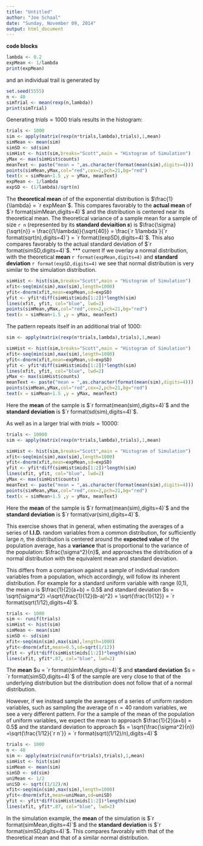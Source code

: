 ```yaml
---
title: "Untitled"
author: "Joe Schaal"
date: "Sunday, November 09, 2014"
output: html_document
---
```


**code blocks**
```r
lambda <- 0.2
expMean <- 1/lambda
print(expMean)
```

and an individual trail is generated by 

```r
set.seed(5555)
n <- 40
simTrial <- mean(rexp(n,lambda))
print(simTrial)
```

Generating $trials = 1000$ trials results in the histogram:
```r
trials <- 1000
sim <- apply(matrix(rexp(n*trials,lambda),trials),1,mean)
simMean <- mean(sim)
simSD <- sd(sim)
simHist <- hist(sim,breaks="Scott",main = "Histogram of Simulation")
yMax <- max(simHist$counts)
meanText <- paste("mean = ",as.character(format(mean(sim),digits=4)))
points(simMean,yMax,col="red",cex=2,pch=21,bg="red")
text(x = simMean+1.5 ,y = yMax, meanText)
expMean <- 1/lambda
expSD <- (1/lambda)/sqrt(n)
```

The **theoretical mean** of of the exponential distribution is $\frac{1}{\lambda} = `r expMean`$.   This compares favorably to the **actual mean** of $`r format(simMean,digits=4)`$ and the distribution is centered near its theoretical mean.   The theoretical variance of a sample mean for a sample of size `r n` (represented by its **standard deviaition $s$**) is $\frac{\sigma}{\sqrt{n}} = \frac{(1/\lambda)}{\sqrt{40}} = \frac{`r 1/lambda`}{`r format(sqrt(n),digits=4)`} = `r format((expSD),digits=4)`$.  This also compares favorably to the actual standard deviation of $`r format(simSD,digits=4)`$.
*** current
If we overlay a normal distribution, with the theoretical **mean** `r format(expMean,digits=4)` and **standard deviation** `r format(expSD,digits=4)` we see that normal distribution is very similar to the simulation distribution.
```r
simHist <- hist(sim,breaks="Scott",main = "Histogram of Simulation")
xfit<-seq(min(sim),max(sim),length=1000) 
yfit<-dnorm(xfit,mean=expMean,sd=expSD) 
yfit <- yfit*diff(simHist$mids[1:2])*length(sim) 
lines(xfit, yfit, col="blue", lwd=2)
points(simMean,yMax,col="red",cex=2,pch=21,bg="red")
text(x = simMean+1.5 ,y = yMax, meanText)
```

The pattern repeats itself in an additional trial of 1000:
```r
sim <- apply(matrix(rexp(n*trials,lambda),trials),1,mean)
```
```r
simHist <- hist(sim,breaks="Scott",main = "Histogram of Simulation")
xfit<-seq(min(sim),max(sim),length=1000) 
yfit<-dnorm(xfit,mean=expMean,sd=expSD) 
yfit <- yfit*diff(simHist$mids[1:2])*length(sim) 
lines(xfit, yfit, col="blue", lwd=2)
yMax <- max(simHist$counts)
meanText <- paste("mean = ",as.character(format(mean(sim),digits=4)))
points(simMean,yMax,col="red",cex=2,pch=21,bg="red")
text(x = simMean+1.5 ,y = yMax, meanText)
```

Here the **mean** of the sample is $`r format(mean(sim),digits=4)`$ and the **standard deviation** is $`r format(sd(sim),digits=4)`$.

As well as in a larger trial with $trials = 10000$:
```r
trials <- 10000
sim <- apply(matrix(rexp(n*trials,lambda),trials),1,mean)
```
```r
simHist <- hist(sim,breaks="Scott",main = "Histogram of Simulation")
xfit<-seq(min(sim),max(sim),length=1000) 
yfit<-dnorm(xfit,mean=expMean,sd=expSD) 
yfit <- yfit*diff(simHist$mids[1:2])*length(sim) 
lines(xfit, yfit, col="blue", lwd=2)
yMax <- max(simHist$counts)
meanText <- paste("mean = ",as.character(format(mean(sim),digits=4)))
points(simMean,yMax,col="red",cex=2,pch=21,bg="red")
text(x = simMean+1.5 ,y = yMax, meanText)
```

Here the **mean** of the sample is $`r format(mean(sim),digits=4)`$ and the **standard deviation** is $`r format(var(sim),digits=4)`$.

This exercise shows that in general, when estimating the averages of a series of **I.I.D.** random variables from a common distribution, for sufficiently large $n$, the distribution is centered around the **expected value** of the population average,  has a **variance** that is proportional to the variance of the population:  $\frac{\sigma^2}{n}$, and approaches the distribution of a normal distribution with the equivalent mean and standard deviation.

This differs from a comparison against a sample of individual random variables from a population, which accordingly, will follow its inherent distribution.  For example for a standard uniform variable with range (0,1), the mean $u$ is $\frac{1}{2}(a+b) = 0.5$ and standard deviation $s = \sqrt{\sigma^2} =\sqrt{\frac{1}{12}(b-a)^2} = \sqrt{\frac{1}{12}} = `r format(sqrt(1/12),digits=4)`$.

```r
trials <- 1000
sim <- runif(trials)
simHist <- hist(sim)
simMean <- mean(sim)
simSD <- sd(sim)
xfit<-seq(min(sim),max(sim),length=1000) 
yfit<-dnorm(xfit,mean=0.5,sd=sqrt(1/12))
yfit <- yfit*diff(simHist$mids[1:2])*length(sim) 
lines(xfit, yfit*.87, col="blue", lwd=2)
```

The **mean** $u = `r format(simMean,digits=4)`$ and **standard deviation**  $s = `r format(simSD,digits=4)`$ of the sample are very close to that of the underlying distribution but the distribution does not follow that of a normal distribution.   

However, if we instead sample the averages of a series of uniform random variables, such as sampling the average of $n = 40$ random variables, we see a very different pattern.  For the a sample of the mean of the population of uniform variables, we expect the mean to approach $\frac{1}{2}(a+b) = 0.5$ and the standard deviation to approach $s = \sqrt{\frac{\sigma^2}{n}} =\sqrt{\frac{1/12}{`r n`}} =  `r format(sqrt((1/12)/n),digits=4)`$
```r
trials <- 1000
n <- 40
sim <- apply(matrix(runif(n*trials),trials),1,mean)
simHist <- hist(sim)
simMean <- mean(sim)
simSD <- sd(sim)
uniMean <- 1/2
uniSD <- sqrt((1/12)/n)
xfit<-seq(min(sim),max(sim),length=1000) 
yfit<-dnorm(xfit,mean=uniMean,sd=uniSD)
yfit <- yfit*diff(simHist$mids[1:2])*length(sim) 
lines(xfit, yfit*.87, col="blue", lwd=2)

```

In the simulation example, the **mean** of the simulation is $`r format(simMean,digits=4)`$ and the **standard deviation** is  $`r format(simSD,digits=4)`$.  This compares favorably with that of the theoretical mean and that of a similar normal distribution.